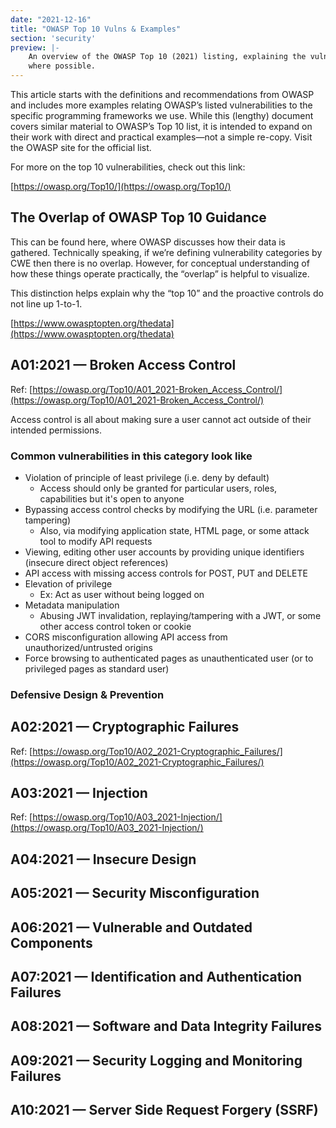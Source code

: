 ```yaml
---
date: "2021-12-16"
title: "OWASP Top 10 Vulns & Examples"
section: 'security'
preview: |-
    An overview of the OWASP Top 10 (2021) listing, explaining the vulnerabilities and throwing in examples 
    where possible.
---
```


This article starts with the definitions and recommendations from OWASP and includes 
more examples relating OWASP’s listed vulnerabilities to the specific programming 
frameworks we use. While this (lengthy) document covers similar material to OWASP’s Top 
10 list, it is intended to expand on their work with direct and practical examples—not 
a simple re-copy. Visit the OWASP site for the official list.

For more on the top 10 vulnerabilities, check out this link:

[https://owasp.org/Top10/](https://owasp.org/Top10/)

## The Overlap of OWASP Top 10 Guidance

This can be found here, where OWASP discusses how their data is gathered. Technically speaking, 
if we’re defining vulnerability categories by CWE then there is no overlap. However, for 
conceptual understanding of how these things operate practically, the “overlap” is helpful to 
visualize.

This distinction helps explain why the “top 10” and the proactive controls do not line up 1-to-1.

[https://www.owasptopten.org/thedata](https://www.owasptopten.org/thedata)


## A01:2021 &mdash; Broken Access Control

Ref: [https://owasp.org/Top10/A01_2021-Broken_Access_Control/](https://owasp.org/Top10/A01_2021-Broken_Access_Control/)

Access control is all about making sure a user cannot act outside of their intended permissions.

### Common vulnerabilities in this category look like

- Violation of principle of least privilege (i.e. deny by default)
    - Access should only be granted for particular users, roles, capabilities but it's open to anyone
- Bypassing access control checks by modifying the URL (i.e. parameter tampering)
    - Also, via modifying application state, HTML page, or some attack tool to modify API requests
- Viewing, editing other user accounts by providing unique identifiers (insecure direct object references)
- API access with missing access controls for POST, PUT and DELETE
- Elevation of privilege
    - Ex: Act as user without being logged on
- Metadata manipulation
    - Abusing JWT invalidation, replaying/tampering with a JWT, or some other access control token or cookie
- CORS misconfiguration allowing API access from unauthorized/untrusted origins
- Force browsing to authenticated pages as unauthenticated user (or to privileged pages as standard user)

### Defensive Design & Prevention


## A02:2021 &mdash; Cryptographic Failures

Ref: [https://owasp.org/Top10/A02_2021-Cryptographic_Failures/](https://owasp.org/Top10/A02_2021-Cryptographic_Failures/)

## A03:2021 &mdash; Injection

Ref: [https://owasp.org/Top10/A03_2021-Injection/](https://owasp.org/Top10/A03_2021-Injection/)

## A04:2021 &mdash; Insecure Design

## A05:2021 &mdash; Security Misconfiguration

## A06:2021 &mdash; Vulnerable and Outdated Components

## A07:2021 &mdash; Identification and Authentication Failures

## A08:2021 &mdash; Software and Data Integrity Failures

## A09:2021 &mdash; Security Logging and Monitoring Failures

## A10:2021 &mdash; Server Side Request Forgery (SSRF)